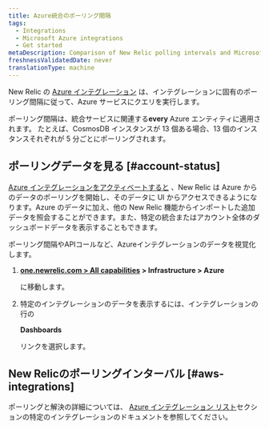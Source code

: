 ```yaml
---
title: Azure統合のポーリング間隔
tags:
  - Integrations
  - Microsoft Azure integrations
  - Get started
metaDescription: Comparison of New Relic polling intervals and Microsoft Azure data intervals for Azure integrations with New Relic.
freshnessValidatedDate: never
translationType: machine
---
```


New Relic の [Azure インテグレーション](/docs/infrastructure/microsoft-azure-integrations/getting-started/introduction-azure-monitoring-integrations) は、インテグレーションに固有のポーリング間隔に従って、Azure サービスにクエリを実行します。

ポーリング間隔は、統合サービスに関連する<DNT>**every**</DNT> Azure エンティティに適用されます。 たとえば、CosmosDB インスタンスが 13 個ある場合、13 個のインスタンスそれぞれが 5 分ごとにポーリングされます。

## ポーリングデータを見る [#account-status]

[Azure インテグレーションをアクティベートすると](/docs/infrastructure/microsoft-azure-integrations/getting-started/activate-azure-integrations) 、New Relic は Azure からのデータのポーリングを開始し、そのデータに UI からアクセスできるようになります。Azure のデータに加え、他の New Relic 機能からインポートした追加データを照会することができます。また、特定の統合またはアカウント全体のダッシュボードデータを表示することもできます。

ポーリング間隔やAPIコールなど、Azureインテグレーションのデータを視覚化します。

1. <DNT>**[one.newrelic.com > All capabilities](https://one.newrelic.com/all-capabilities) > Infrastructure > Azure**</DNT>

   に移動します。

2. 特定のインテグレーションのデータを表示するには、インテグレーションの行の

   <DNT>**Dashboards**</DNT>

   リンクを選択します。

## New Relicのポーリングインターバル [#aws-integrations]

ポーリングと解決の詳細については、 [Azure インテグレーション リスト](/docs/infrastructure/microsoft-azure-integrations/azure-integrations-list/azure-monitor/)セクションの特定のインテグレーションのドキュメントを参照してください。